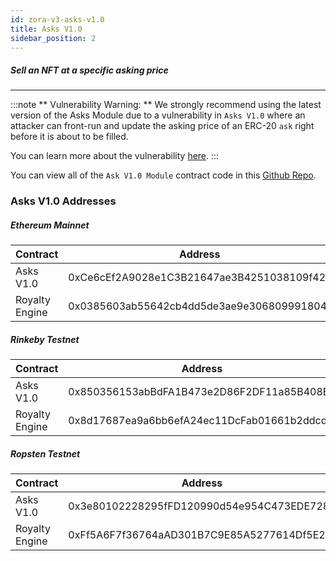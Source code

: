 ```yaml
---
id: zora-v3-asks-v1.0
title: Asks V1.0 
sidebar_position: 2
---
```


##### Sell an NFT at a specific asking price

---

:::note 
** Vulnerability Warning: ** We strongly recommend using the latest version of the Asks Module
due to a vulnerability in `Asks V1.0` where an attacker can front-run and update the asking price of an ERC-20 `ask` right before it is about to be filled. 

You can learn more about the vulnerability [here](https://zora.mirror.xyz/JeFZXnWb6jfJPon1rruXW-XJcoUVfgeNhu4XTYO3yFM).
:::

You can view all of the `Ask V1.0 Module` contract code in this [Github Repo](https://github.com/ourzora/v3/blob/main/contracts/modules/Asks/V1/AsksV1.sol).

### Asks V1.0 Addresses

##### Ethereum Mainnet
| **Contract**       | **Address**                                |
| ------------       | ------------------------------------------ |
| Asks V1.0          | 0xCe6cEf2A9028e1C3B21647ae3B4251038109f42a |
| Royalty Engine     | 0x0385603ab55642cb4dd5de3ae9e306809991804f |

##### Rinkeby Testnet
| **Contract**       | **Address**                                |
| ------------       | ------------------------------------------ |
| Asks V1.0          | 0x850356153abBdFA1B473e2D86F2DF11a85B408B8 |
| Royalty Engine     | 0x8d17687ea9a6bb6efA24ec11DcFab01661b2ddcd |

##### Ropsten Testnet
| **Contract**       | **Address**                                |
| ------------       | ------------------------------------------ |
| Asks V1.0          | 0x3e80102228295fFD120990d54e954C473EDE7280 |
| Royalty Engine     | 0xFf5A6F7f36764aAD301B7C9E85A5277614Df5E26 |
